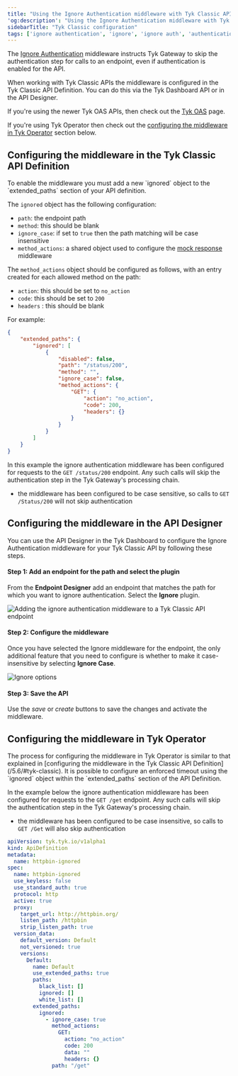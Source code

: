 ```yaml
---
title: "Using the Ignore Authentication middleware with Tyk Classic APIs"
'og:description': "Using the Ignore Authentication middleware with Tyk Classic APIs"
sidebarTitle: "Tyk Classic configuration"
tags: ['ignore authentication', 'ignore', 'ignore auth', 'authentication', 'middleware', 'per-endpoint', 'Tyk Classic', 'Tyk Classic APIs']
---
```


The [Ignore Authentication](/5.6/product-stack/tyk-gateway/middleware/ignore-middleware) middleware instructs Tyk Gateway to skip the authentication step for calls to an endpoint, even if authentication is enabled for the API.

When working with Tyk Classic APIs the middleware is configured in the Tyk Classic API Definition. You can do this via the Tyk Dashboard API or in the API Designer.

If you're using the newer Tyk OAS APIs, then check out the [Tyk OAS](/5.6/product-stack/tyk-gateway/middleware/ignore-tyk-oas) page.

If you're using Tyk Operator then check out the [configuring the middleware in Tyk Operator](/5.6/#tyk-operator) section below.

<h2 id="tyk-classic">Configuring the middleware in the Tyk Classic API Definition</h2>
To enable the middleware you must add a new `ignored` object to the `extended_paths` section of your API definition.

The `ignored` object has the following configuration:
- `path`: the endpoint path
- `method`: this should be blank
- `ignore_case`: if set to `true` then the path matching will be case insensitive
- `method_actions`: a shared object used to configure the [mock response](/5.6/advanced-configuration/transform-traffic/endpoint-designer#mock-response) middleware

The `method_actions` object should be configured as follows, with an entry created for each allowed method on the path:
- `action`: this should be set to `no_action`
- `code`: this should be set to `200`
- `headers` : this should be blank

For example:
```json  {linenos=true, linenostart=1}
{
    "extended_paths": {
        "ignored": [
            {
                "disabled": false,
                "path": "/status/200",
                "method": "",
                "ignore_case": false,
                "method_actions": {
                    "GET": {
                        "action": "no_action",
                        "code": 200,
                        "headers": {}
                    }          
                }
            }
        ]
    }
}
```

In this example the ignore authentication middleware has been configured for requests to the `GET /status/200` endpoint. Any such calls will skip the authentication step in the Tyk Gateway's processing chain.
- the middleware has been configured to be case sensitive, so calls to `GET /Status/200` will not skip authentication

## Configuring the middleware in the API Designer

You can use the API Designer in the Tyk Dashboard to configure the Ignore Authentication middleware for your Tyk Classic API by following these steps.

#### Step 1: Add an endpoint for the path and select the plugin

From the **Endpoint Designer** add an endpoint that matches the path for which you want to ignore authentication. Select the **Ignore** plugin.

<img src="/img/dashboard/endpoint-designer/ignore-authentication.png" alt="Adding the ignore authentication middleware to a Tyk Classic API endpoint" />

#### Step 2: Configure the middleware

Once you have selected the Ignore middleware for the endpoint, the only additional feature that you need to configure is whether to make it case-insensitive by selecting **Ignore Case**.

<img src="/img/2.10/ignore.png" alt="Ignore options" />

#### Step 3: Save the API

Use the *save* or *create* buttons to save the changes and activate the middleware.

<h2 id="tyk-operator">Configuring the middleware in Tyk Operator</h2>
The process for configuring the middleware in Tyk Operator is similar to that explained in [configuring the middleware in the Tyk Classic API Definition](/5.6/#tyk-classic). It is possible to configure an enforced timeout using the `ignored` object within the `extended_paths` section of the API Definition.

In the example below the ignore authentication middleware has been configured for requests to the `GET /get` endpoint. Any such calls will skip the authentication step in the Tyk Gateway's processing chain.
- the middleware has been configured to be case insensitive, so calls to `GET /Get` will also skip authentication

```yaml {linenos=true, linenostart=1, hl_lines=["27-35"]}
apiVersion: tyk.tyk.io/v1alpha1
kind: ApiDefinition
metadata:
  name: httpbin-ignored
spec:
  name: httpbin-ignored
  use_keyless: false
  use_standard_auth: true
  protocol: http
  active: true
  proxy:
    target_url: http://httpbin.org/
    listen_path: /httpbin
    strip_listen_path: true
  version_data:
    default_version: Default
    not_versioned: true
    versions:
      Default:
        name: Default
        use_extended_paths: true
        paths:
          black_list: []
          ignored: []
          white_list: []
        extended_paths:
          ignored:
            - ignore_case: true
              method_actions:
                GET:
                  action: "no_action"
                  code: 200
                  data: ""
                  headers: {}
              path: "/get"
```
